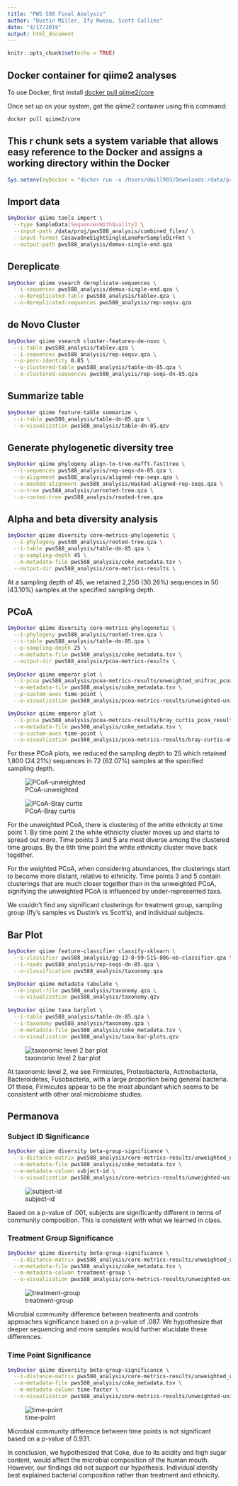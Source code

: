 ```yaml
---
title: "PWS 588 Final Analysis"
author: "Dustin Miller, Ify Nwosu, Scott Collins"
date: "4/17/2019"
output: html_document
---
```


```r
knitr::opts_chunk$set(echo = TRUE)
```

## Docker container for qiime2 analyses 

To use Docker, first install [docker pull qiime2/core](Docker Desktop)

Once set up on your system, get the qiime2 container using this command:

```bash
docker pull qiime2/core
```

## This r chunk sets a system variable that allows easy reference to the Docker and assigns a working directory within the Docker

```r
Sys.setenv(myDocker = "docker run -v /Users/dmill903/Downloads:/data/proj -w /data/proj -t qiime2/core")
```

## Import data

```bash
$myDocker qiime tools import \
  --type SampleData[SequencesWithQuality] \
  --input-path /data/proj/pws588_analysis/combined_files/ \
  --input-format CasavaOneEightSingleLanePerSampleDirFmt \
  --output-path pws588_analysis/demux-single-end.qza
```

## Dereplicate

```bash
$myDocker qiime vsearch dereplicate-sequences \
  --i-sequences pws588_analysis/demux-single-end.qza \
  --o-dereplicated-table pws588_analysis/tablev.qza \
  --o-dereplicated-sequences pws588_analysis/rep-seqsv.qza
```

## de Novo Cluster

```bash
$myDocker qiime vsearch cluster-features-de-novo \
  --i-table pws588_analysis/tablev.qza \
  --i-sequences pws588_analysis/rep-seqsv.qza \
  --p-perc-identity 0.85 \
  --o-clustered-table pws588_analysis/table-dn-85.qza \
  --o-clustered-sequences pws588_analysis/rep-seqs-dn-85.qza
```

## Summarize table

```bash
$myDocker qiime feature-table summarize \
  --i-table pws588_analysis/table-dn-85.qza \
  --o-visualization pws588_analysis/table-dn-85.qzv
```

## Generate phylogenetic diversity tree

```bash
$myDocker qiime phylogeny align-to-tree-mafft-fasttree \
  --i-sequences pws588_analysis/rep-seqs-dn-85.qza \
  --o-alignment pws588_analysis/aligned-rep-seqs.qza \
  --o-masked-alignment pws588_analysis/masked-aligned-rep-seqs.qza \
  --o-tree pws588_analysis/unrooted-tree.qza \
  --o-rooted-tree pws588_analysis/rooted-tree.qza
```

## Alpha and beta diversity analysis

```bash
$myDocker qiime diversity core-metrics-phylogenetic \
  --i-phylogeny pws588_analysis/rooted-tree.qza \
  --i-table pws588_analysis/table-dn-85.qza \
  --p-sampling-depth 45 \
  --m-metadata-file pws588_analysis/coke_metadata.tsv \
  --output-dir pws588_analysis/core-metrics-results \
```

At a sampling depth of 45, we retained 2,250 (30.26%) sequences in 50 (43.10%) samples at the specified sampling depth.

## PCoA

```bash
$myDocker qiime diversity core-metrics-phylogenetic \
  --i-phylogeny pws588_analysis/rooted-tree.qza \
  --i-table pws588_analysis/table-dn-85.qza \
  --p-sampling-depth 25 \
  --m-metadata-file pws588_analysis/coke_metadata.tsv \
  --output-dir pws588_analysis/pcoa-metrics-results \
  
$myDocker qiime emperor plot \
  --i-pcoa pws588_analysis/pcoa-metrics-results/unweighted_unifrac_pcoa_results.qza \
  --m-metadata-file pws588_analysis/coke_metadata.tsv \
  --p-custom-axes time-point \
  --o-visualization pws588_analysis/pcoa-metrics-results/unweighted-unifrac-emperor-time-point.qzv

$myDocker qiime emperor plot \
  --i-pcoa pws588_analysis/pcoa-metrics-results/bray_curtis_pcoa_results.qza \
  --m-metadata-file pws588_analysis/coke_metadata.tsv \
  --p-custom-axes time-point \
  --o-visualization pws588_analysis/pcoa-metrics-results/bray-curtis-emperor-time-point.qzv
```

For these PCoA plots, we reduced the sampling depth to 25 which retained 1,800 (24.21%) sequences in 72 (62.07%) samples at the specified sampling depth.

![PCoA-unweighted](/Users/dmill903/Downloads/pws588_analysis/pcoa-metrics-results/unweighted-unifrac-emperor-time-point.png)

![PCoA-Bray curtis](/Users/dmill903/Downloads/pws588_analysis/pcoa-metrics-results/bray-curtis-emperor-time-point.png)

For the unweighted PCoA, there is clustering of the white ethnicity at time point 1. By time point 2 the white ethnicity cluster moves up and starts to spread out more. Time points 3 and 5 are most diverse among the clustered time groups. By the 6th time point the white ethnicity cluster move back together. 

For the weighted PCoA, when considering abundances, the clusterings start to become more distant, relative to ethnicity. Time points 3 and 5 contain  clusterings that are much closer together than in the unweighted PCoA, signifying the unweighted PCoA is influenced by under-represented taxa.

We couldn't find any significant clusterings for treatment group, sampling group (Ify's samples vs Dustin's vs Scott's), and individual subjects.

## Bar Plot

```bash
$myDocker qiime feature-classifier classify-sklearn \
  --i-classifier pws588_analysis/gg-13-8-99-515-806-nb-classifier.qza \
  --i-reads pws588_analysis/rep-seqs-dn-85.qza \
  --o-classification pws588_analysis/taxonomy.qza

$myDocker qiime metadata tabulate \
  --m-input-file pws588_analysis/taxonomy.qza \
  --o-visualization pws588_analysis/taxonomy.qzv
  
$myDocker qiime taxa barplot \
  --i-table pws588_analysis/table-dn-85.qza \
  --i-taxonomy pws588_analysis/taxonomy.qza \
  --m-metadata-file pws588_analysis/coke_metadata.tsv \
  --o-visualization pws588_analysis/taxa-bar-plots.qzv
```

![taxonomic level 2 bar plot](/Users/dmill903/Downloads/pws588_analysis/taxa-bar-plots.png)

At taxonomic level 2, we see Firmicutes, Proteobacteria, Actinobacteria, Bacteroidetes, Fusobacteria, with a large proportion being general bacteria. Of these, Firmicutes appear to be the most abundant which seems to be consistent with other oral microbiome studies. 

## Permanova

### Subject ID Significance

```bash
$myDocker qiime diversity beta-group-significance \
  --i-distance-matrix pws588_analysis/core-metrics-results/unweighted_unifrac_distance_matrix.qza \
  --m-metadata-file pws588_analysis/coke_metadata.tsv \
  --m-metadata-column subject-id \
  --o-visualization pws588_analysis/core-metrics-results/unweighted-unifrac-subject-id-significance.qzv
```

![subject-id](/Users/dmill903/Downloads/pws588_analysis/core-metrics-results/unweighted-unifrac-subject-id-significance.png)

Based on a p-value of .001, subjects are significantly different in terms of community composition. This is consistent with what we learned in class.

### Treatment Group Significance

```bash
$myDocker qiime diversity beta-group-significance \
  --i-distance-matrix pws588_analysis/core-metrics-results/unweighted_unifrac_distance_matrix.qza \
  --m-metadata-file pws588_analysis/coke_metadata.tsv \
  --m-metadata-column treatment-group \
  --o-visualization pws588_analysis/core-metrics-results/unweighted-unifrac-treatment-group-significance.qzv
```

![treatment-group](/Users/dmill903/Downloads/pws588_analysis/core-metrics-results/unweighted-unifrac-treatment-group-significance.png)

Microbial community difference between treatments and controls approaches significance based on a p-value of .087. We hypothesize that deeper sequencing and more samples would further elucidate these differences.

### Time Point Significance

```bash
$myDocker qiime diversity beta-group-significance \
  --i-distance-matrix pws588_analysis/core-metrics-results/unweighted_unifrac_distance_matrix.qza \
  --m-metadata-file pws588_analysis/coke_metadata.tsv \
  --m-metadata-column time-factor \
  --o-visualization pws588_analysis/core-metrics-results/unweighted-unifrac-time-point-significance.qzv
```

![time-point](/Users/dmill903/Downloads/pws588_analysis/core-metrics-results/unweighted-unifrac-time-point-significance.png)

Microbial community difference between time points is not significant based on a p-value of 0.931.

In conclusion, we hypothesized that Coke, due to its acidity and high sugar content, would affect the microbial composition of the human mouth. However, our findings did not support our hypothesis. Individual identity best explained bacterial composition rather than treatment and ethnicity.  